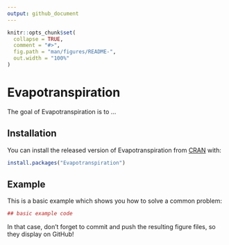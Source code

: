 ```yaml
---
output: github_document
---
```


<!-- README.md is generated from README.Rmd. Please edit that file -->

```r
knitr::opts_chunk$set(
  collapse = TRUE,
  comment = "#>",
  fig.path = "man/figures/README-",
  out.width = "100%"
)
```
# Evapotranspiration

The goal of Evapotranspiration is to ...

## Installation

You can install the released version of Evapotranspiration from [CRAN](https://CRAN.R-project.org) with:

``` r
install.packages("Evapotranspiration")
```

## Example

This is a basic example which shows you how to solve a common problem:

```r
## basic example code
```

In that case, don't forget to commit and push the resulting figure files, so they display on GitHub!
